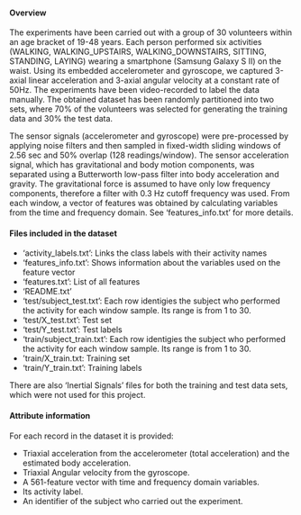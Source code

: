 #### Overview
The experiments have been carried out with a group of 30 volunteers within an age bracket of 19-48 years. Each person performed six activities (WALKING, WALKING_UPSTAIRS, WALKING_DOWNSTAIRS, SITTING, STANDING, LAYING) wearing a smartphone (Samsung Galaxy S II) on the waist. Using its embedded accelerometer and gyroscope, we captured 3-axial linear acceleration and 3-axial angular velocity at a constant rate of 50Hz. The experiments have been video-recorded to label the data manually. The obtained dataset has been randomly partitioned into two sets, where 70% of the volunteers was selected for generating the training data and 30% the test data. 

The sensor signals (accelerometer and gyroscope) were pre-processed by applying noise filters and then sampled in fixed-width sliding windows of 2.56 sec and 50% overlap (128 readings/window). The sensor acceleration signal, which has gravitational and body motion components, was separated using a Butterworth low-pass filter into body acceleration and gravity. The gravitational force is assumed to have only low frequency components, therefore a filter with 0.3 Hz cutoff frequency was used. From each window, a vector of features was obtained by calculating variables from the time and frequency domain. See 'features_info.txt' for more details. 

#### Files included in the dataset

- 'activity_labels.txt': Links the class labels with their activity names
- 'features_info.txt': Shows information about the variables used on the feature vector
- 'features.txt': List of all features
- 'README.txt'
- 'test/subject_test.txt': Each row identigies the subject who performed the activity for each window sample. Its range is from 1 to 30.
- 'test/X_test.txt': Test set
- 'test/Y_test.txt': Test labels
- 'train/subject_train.txt': Each row identigies the subject who performed the activity for each window sample. Its range is from 1 to 30.
- 'train/X_train.txt: Training set
- 'train/Y_train.txt': Training labels

There are also 'Inertial Signals' files for both the training and test data sets, which were not used for this project. 

#### Attribute information
For each record in the dataset it is provided: 

- Triaxial acceleration from the accelerometer (total acceleration) and the estimated body acceleration. 
- Triaxial Angular velocity from the gyroscope. 
- A 561-feature vector with time and frequency domain variables. 
- Its activity label. 
- An identifier of the subject who carried out the experiment.